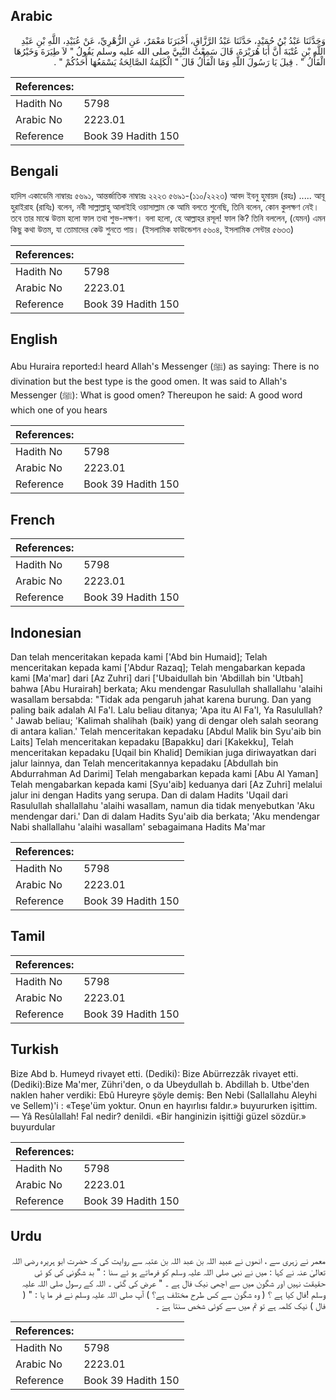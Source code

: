 ## Arabic


<div dir="rtl" lang="ar" style={{fontSize:'larger',backgroundColor:'#f8f9fa',padding:20}}>
وَحَدَّثَنَا عَبْدُ بْنُ حُمَيْدٍ، حَدَّثَنَا عَبْدُ الرَّزَّاقِ، أَخْبَرَنَا مَعْمَرٌ، عَنِ الزُّهْرِيِّ، عَنْ عُبَيْدِ، اللَّهِ بْنِ عَبْدِ اللَّهِ بْنِ عُتْبَةَ أَنَّ أَبَا هُرَيْرَةَ، قَالَ سَمِعْتُ النَّبِيَّ صلى الله عليه وسلم يَقُولُ ‏"‏ لاَ طِيَرَةَ وَخَيْرُهَا الْفَأْلُ ‏"‏ ‏.‏ قِيلَ يَا رَسُولَ اللَّهِ وَمَا الْفَأْلُ قَالَ ‏"‏ الْكَلِمَةُ الصَّالِحَةُ يَسْمَعُهَا أَحَدُكُمْ ‏"‏ ‏.‏
</div>
<div style={{backgroundColor:'#f8f9fa',padding:20, marginBottom: 10}}><table> <thead> <tr> <th>References:</th> <th></th> </tr> </thead> <tbody><tr><td>Hadith No</td><td>5798</td></tr><tr><td>Arabic No</td><td>2223.01</td></tr><tr><td>Reference</td><td>Book 39 Hadith 150</td></tr></tbody></table></div>

## Bengali


<div dir="ltr" lang="bn" style={{fontSize:'larger',backgroundColor:'#f8f9fa',padding:20}}>
হাদিস একাডেমি নাম্বারঃ ৫৬৯১, আন্তর্জাতিক নাম্বারঃ ২২২৩ ৫৬৯১-(১১০/২২২৩) আবদ ইবনু হুমায়দ (রহঃ) ..... আবূ হুরাইরাহ (রাযিঃ) বলেন, নবী সাল্লাল্লাহু আলাইহি ওয়াসাল্লাম কে আমি বলতে শুনেছি, তিনি বলেন, কোন কুলক্ষণ নেই। তবে তার মাঝে উত্তম হলো ফাল তথা শুভ-লক্ষণ। বলা হলো, হে আল্লাহর রসূল! ফাল কি? তিনি বললেন, (যেমন) এমন কিছু কথা উত্তম, যা তোমাদের কেউ শুনতে পায়। (ইসলামিক ফাউন্ডেশন ৫৬০৪, ইসলামিক সেন্টার ৫৬৩৩)
</div>
<div style={{backgroundColor:'#f8f9fa',padding:20, marginBottom: 10}}><table> <thead> <tr> <th>References:</th> <th></th> </tr> </thead> <tbody><tr><td>Hadith No</td><td>5798</td></tr><tr><td>Arabic No</td><td>2223.01</td></tr><tr><td>Reference</td><td>Book 39 Hadith 150</td></tr></tbody></table></div>

## English


<div dir="ltr" lang="en" style={{fontSize:'larger',backgroundColor:'#f8f9fa',padding:20}}>
Abu Huraira reported:I heard Allah's Messenger (ﷺ) as saying: There is no divination but the best type is the good omen. It was said to Allah's Messenger (ﷺ): What is good omen? Thereupon he said: A good word which one of you hears
</div>
<div style={{backgroundColor:'#f8f9fa',padding:20, marginBottom: 10}}><table> <thead> <tr> <th>References:</th> <th></th> </tr> </thead> <tbody><tr><td>Hadith No</td><td>5798</td></tr><tr><td>Arabic No</td><td>2223.01</td></tr><tr><td>Reference</td><td>Book 39 Hadith 150</td></tr></tbody></table></div>

## French


<div dir="ltr" lang="fr" style={{fontSize:'larger',backgroundColor:'#f8f9fa',padding:20}}>

</div>
<div style={{backgroundColor:'#f8f9fa',padding:20, marginBottom: 10}}><table> <thead> <tr> <th>References:</th> <th></th> </tr> </thead> <tbody><tr><td>Hadith No</td><td>5798</td></tr><tr><td>Arabic No</td><td>2223.01</td></tr><tr><td>Reference</td><td>Book 39 Hadith 150</td></tr></tbody></table></div>

## Indonesian


<div dir="ltr" lang="id" style={{fontSize:'larger',backgroundColor:'#f8f9fa',padding:20}}>
Dan telah menceritakan kepada kami ['Abd bin Humaid]; Telah menceritakan kepada kami ['Abdur Razaq]; Telah mengabarkan kepada kami [Ma'mar] dari [Az Zuhri] dari ['Ubaidullah bin 'Abdillah bin 'Utbah] bahwa [Abu Hurairah] berkata; Aku mendengar Rasulullah shallallahu 'alaihi wasallam bersabda: "Tidak ada pengaruh jahat karena burung. Dan yang paling baik adalah Al Fa'l. Lalu beliau ditanya; 'Apa itu Al Fa'l, Ya Rasulullah? ' Jawab beliau; 'Kalimah shalihah (baik) yang di dengar oleh salah seorang di antara kalian.' Telah menceritakan kepadaku [Abdul Malik bin Syu'aib bin Laits] Telah menceritakan kepadaku [Bapakku] dari [Kakekku], Telah menceritakan kepadaku [Uqail bin Khalid] Demikian juga diriwayatkan dari jalur lainnya, dan Telah menceritakannya kepadaku [Abdullah bin Abdurrahman Ad Darimi] Telah mengabarkan kepada kami [Abu Al Yaman] Telah mengabarkan kepada kami [Syu'aib] keduanya dari [Az Zuhri] melalui jalur ini dengan Hadits yang serupa. Dan di dalam Hadits 'Uqail dari Rasulullah shallallahu 'alaihi wasallam, namun dia tidak menyebutkan 'Aku mendengar dari.' Dan di dalam Hadits Syu'aib dia berkata; 'Aku mendengar Nabi shallallahu 'alaihi wasallam' sebagaimana Hadits Ma'mar
</div>
<div style={{backgroundColor:'#f8f9fa',padding:20, marginBottom: 10}}><table> <thead> <tr> <th>References:</th> <th></th> </tr> </thead> <tbody><tr><td>Hadith No</td><td>5798</td></tr><tr><td>Arabic No</td><td>2223.01</td></tr><tr><td>Reference</td><td>Book 39 Hadith 150</td></tr></tbody></table></div>

## Tamil


<div dir="ltr" lang="ta" style={{fontSize:'larger',backgroundColor:'#f8f9fa',padding:20}}>

</div>
<div style={{backgroundColor:'#f8f9fa',padding:20, marginBottom: 10}}><table> <thead> <tr> <th>References:</th> <th></th> </tr> </thead> <tbody><tr><td>Hadith No</td><td>5798</td></tr><tr><td>Arabic No</td><td>2223.01</td></tr><tr><td>Reference</td><td>Book 39 Hadith 150</td></tr></tbody></table></div>

## Turkish


<div dir="ltr" lang="tr" style={{fontSize:'larger',backgroundColor:'#f8f9fa',padding:20}}>
Bize Abd b. Humeyd rivayet etti. (Dediki): Bize Abürrezzâk rivayet etti. (Dediki):Bize Ma'mer, Zühri'den, o da Ubeydullah b. Abdillah b. Utbe'den naklen haher verdiki: Ebû Hureyre şöyle demiş: Ben Nebi (Sallallahu Aleyhi ve Sellem)'i : «Teşe'üm yoktur. Onun en hayırlısı faldır.» buyururken işittim. — Yâ Resûlallah! Fal nedir? denildi. «Bir hanginizin işittiği güzel sözdür.» buyurdular
</div>
<div style={{backgroundColor:'#f8f9fa',padding:20, marginBottom: 10}}><table> <thead> <tr> <th>References:</th> <th></th> </tr> </thead> <tbody><tr><td>Hadith No</td><td>5798</td></tr><tr><td>Arabic No</td><td>2223.01</td></tr><tr><td>Reference</td><td>Book 39 Hadith 150</td></tr></tbody></table></div>

## Urdu


<div dir="rtl" lang="ur" style={{fontSize:'larger',backgroundColor:'#f8f9fa',padding:20}}>
معمر نے زہری سے ، انھوں نے عبید اللہ بن عبد اللہ بن عتبہ سے روایت کی کہ حضرت ابو ہریرہ رضی اللہ تعالیٰ عنہ نے کہا : میں نے نبی صلی اللہ علیہ وسلم کو فرماتے ہو ئے سنا : " بد شگونی کی کو ئی حقیقت نہیں اور شگون میں سے اچھی نیک فال ہے ۔ " عرض کی گئی ۔ اللہ کے رسول صلی اللہ علیہ وسلم !فال کیا ہے ؟ ( وہ شگون سے کس طرح مختلف ہے؟ ) آپ صلی اللہ علیہ وسلم نے فر ما یا : " ( فال ) نیک کلمہ ہے تو تم میں سے کوئی شخص سنتا ہےَ ۔
</div>
<div style={{backgroundColor:'#f8f9fa',padding:20, marginBottom: 10}}><table> <thead> <tr> <th>References:</th> <th></th> </tr> </thead> <tbody><tr><td>Hadith No</td><td>5798</td></tr><tr><td>Arabic No</td><td>2223.01</td></tr><tr><td>Reference</td><td>Book 39 Hadith 150</td></tr></tbody></table></div>